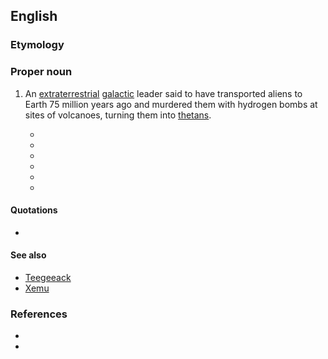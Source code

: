 {{also|xenu}}
==English==
{{Wikipedia}}
{{wikiquote}}
{{commonscat}}
{{wikisource|Memorandum Opinion on Religious Technology Center's And Arnaldo Lerma's Motions For Summary Judgment}}

===Etymology===
{{rfe|en}}

===Proper noun===
{{en-proper noun}}

# {{lb|en|Scientology}} An [[extraterrestrial]] [[galactic]] leader said to have transported aliens to Earth 75 million years ago and murdered them with hydrogen bombs at sites of volcanoes, turning them into [[thetan]]s.
#* {{quote-journal
|en
|date=NOV. 23, 1985
|author=Robert Welkos, Joel Sappell
|title=Scientologists Win Major Court Victory Over Defectors, Documents
|journal={{w|Los Angeles Times}}
|issn=0458-3035
|oclc=3638237
|archiveurl=https://web.archive.org/web/20200712052654/https://www.latimes.com/archives/la-xpm-1985-11-23-me-1278-story.html
|archivedate=July 12, 2020
|text=The documents Scott took are a refinement of Hubbard’s account of '''Xemu''', assertedly an evil tyrant who planted the seeds of aberrant behavior in people 75 million years ago.<br>According to documents obtained previously by The Times in Los Angeles Superior Court, Hubbard contends that '''Xemu''' trapped people in a compound of frozen alcohol and glycol and deposited them in 10 volcanoes. '''Xemu''' then dropped nuclear bombs on the volcanoes, according to Hubbard, destroying the people but freeing their spirits, which clustered together and were brainwashed by '''Xemu'''.
|brackets=on}}
#* {{quote-book
|en
|year=1986
|author=Stewart Lamont
|title=Religion Inc.: The Church of Scientology
|url=https://books.google.com/books?id=9UwwAAAAYAAJ
|location=[[London]]
|publisher={{w|Harrap}}
|ISBN=0-245-54334-1
|OCLC=23079677
|OL=2080316M
|page=50
|text=Seventy-five million years ago there was a galactic confederation consisting of seventy-six planets which had an over-population problem. The head of the confederation was named '''Xenu''' and he resolved that he would entice the entire population of the confederacy to Earth (called Teegeeach) and blow them up.[...]Contacting the BTs is done telepathically and they are then guided back down the time-track to the moment seventy-five million years ago when '''Xenu''' vaporized them, which is known as Incident 2.}}
#* {{quote-book|en|year=2007|author=Una McGovern|title=Chambers Dictionary of the Unexplained|url=http://www.amazon.com/Chambers-Dictionary-Unexplained-Una-McGovern/dp/0550102159|isbn=0550102159|publisher=Chambers|page=607|passage=At the heart of Scientology’s belief system is the story of a galactic dictator called '''Xenu''' who, 76 million years ago, imprisoned the billions of people of the 75 planets of the Galactic Federation in volcanoes on Earth and dropped H-bombs on them. This traumatic event separated the thetans from their bodies. These deeply troubled thetans attach themselves in their millions to humans today; and are responsible for illness, perversion and many of the other problems of the human race. Advanced levels of auditing can help Scientologists to rid themselves of these ‘body thetans’.}}
#* {{quote-book|en|year=2008|author=Michael Streeter|title=Behind Closed Doors: The Power and Influence of Secret Societies|publisher=New Holland Publishers|url=|isbn=|page=219|passage=That incident, the story of '''Xenu''', is an extremely important incident theologically, because it explains why everyone is infested with body thetans here on earth. It is a serious event considered to have happened.}}
#* {{quote-book|en|year=2011|author=Janet Reitman|title=[[w:Inside Scientology: The Story of America's Most Secretive Religion|Inside Scientology: The Story of America's Most Secretive Religion]]|publisher=Houghton Mifflin|url=|isbn=|page=100|passage=More than a few Scientologists read the '''Xenu''' story as “a bizarre science fiction story,” as one former member described it. But fearing they'd be denounced for doubting Hubbard's teachings—to do so would be a thought crime — they held their tongue.}}
#* {{quote-book|en|year=2011|author=Hugh B. Urban|title=[[w:The Church of Scientology: A History of a New Religion|The Church of Scientology: A History of a New Religion]]|publisher=Princeton University Press|url=|isbn=|page=103|passage=A more elaborate version of the '''Xenu'''/Xemu story appears in a lecture attributed to Hubbard from September 1968, also now widely available online.}}

====Quotations====
* {{seemoreCites|en}}

====See also====
* [[Teegeeack]]
* [[Xemu]]

===References===
* {{cite-journal|authorlink=Leonie Brinkema|first=Leonie|last=Brinkema|title=[[s:Memorandum Opinion on Religious Technology Center's And Arnaldo Lerma's Motions For Summary Judgment|Memorandum Opinion on Religious Technology Center's And Arnaldo Lerma's Motions For Summary Judgment]]|url=http://en.wikisource.org/wiki/Memorandum_Opinion_on_Religious_Technology_Center%27s_And_Arnaldo_Lerma%27s_Motions_For_Summary_Judgment|publisher=[[w:United States District Court for the Eastern District of Virginia|United States District Court for the Eastern District of Virginia]]|journal=Religious Technology Center v. Lerma|date=October 4, 1996}}
* {{cite-journal|last=Kent|first=Stephen A.|authorlink=Stephen A. Kent|url=http://www.solitarytrees.net/pubs/skent/creation.htm|journal=Religious Studies and Theology|volume=18|issue=2|date=December 1999|pages=97-126|title=The Creation of 'Religious' Scientology|accessdate=1 February 2012|archiveurl=https://web.archive.org/web/20050208092739/http://solitarytrees.net/pubs/skent/creation.htm|archivedate=8 February 2005}}